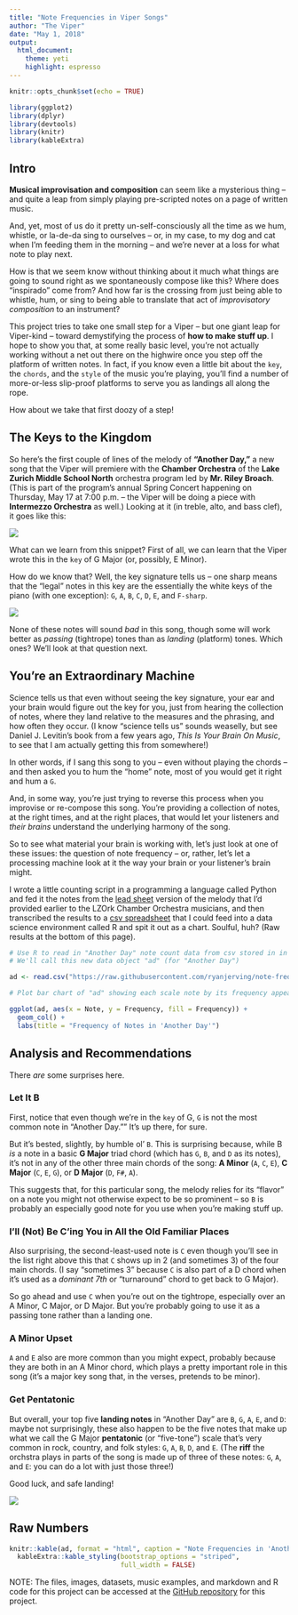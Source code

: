 ```yaml
---
title: "Note Frequencies in Viper Songs"
author: "The Viper"
date: "May 1, 2018"
output: 
  html_document:
    theme: yeti
    highlight: espresso
---
```


```r
knitr::opts_chunk$set(echo = TRUE)

library(ggplot2)
library(dplyr)
library(devtools)
library(knitr)
library(kableExtra)


```

## Intro

**Musical improvisation and composition** can seem like a mysterious thing -- and quite a leap from simply playing pre-scripted notes on a page of written music.

And, yet, most of us do it pretty un-self-consciously all the time as we hum, whistle, or la-de-da sing to ourselves -- or, in my case, to my dog and cat when I'm feeding them in the morning -- and we're never at a loss for what note to play next. 

How is that we seem know without thinking about it much what things are going to sound right as we spontaneously compose like this? Where does "inspirado" come from? And how far is the crossing from just being able to whistle, hum, or sing to being able to translate that act of *improvisatory composition* to an instrument?

This project tries to take one small step for a Viper -- but one giant leap for Viper-kind -- toward demystifying the process of **how to make stuff up**. I hope to show you that, at some really basic level, you're not actually working without a net out there on the highwire once you step off the platform of written notes. In fact, if you know even a little bit about the `key`, the `chords`, and the `style` of the music you're playing, you'll find a number of more-or-less slip-proof platforms to serve you as landings all along the rope.

How about we take that first doozy of a step!

## The Keys to the Kingdom

So here's the first couple of lines of the melody of **"Another Day,"** a new song that the Viper will premiere with the **Chamber Orchestra** of the **Lake Zurich Middle School North** orchestra program led by **Mr. Riley Broach**. (This is part of the program's annual Spring Concert happening on Thursday, May 17 at 7:00 p.m. -- the Viper will be doing a piece with **Intermezzo Orchestra** as well.) Looking at it (in treble, alto, and bass clef), it goes like this:

![](images/AnotherDayFirstLine.png)


What can we learn from this snippet? First of all, we can learn that the Viper wrote this in the `key` of G Major (or, possibly, E Minor). 

How do we know that? Well, the key signature tells us -- one sharp means that the "legal" notes in this key are the essentially the white keys of the piano (with one exception): `G`, `A`, `B`, `C`, `D`, `E`, and `F-sharp`.

![](images/KeyOfG.png)

None of these notes will sound *bad* in this song, though some will work better as *passing* (tightrope) tones than as *landing* (platform) tones. Which ones? We'll look at that question next.

## You're an Extraordinary Machine

Science tells us that even without seeing the key signature, your ear and your brain would figure out the key for you, just from hearing the collection of notes, where they land relative to the measures and the phrasing, and how often they occur. (I know "science tells us" sounds weaselly, but see Daniel J. Levitin's book from a few years ago, *This Is Your Brain On Music*, to see that I am actually getting this from somewhere!)

In other words, if I sang this song to you -- even without playing the chords -- and then asked you to hum the "home" note, most of you would get it right and hum a `G`.

And, in some way, you're just trying to reverse this process when you improvise or re-compose this song. You're providing a collection of notes, at the right times, and at the right places, that would let your listeners and *their brains* understand the underlying harmony of the song.

So to see what material your brain is working with, let's just look at one of these issues: the question of note frequency -- or, rather, let's let a processing machine look at it the way your brain or your listener's brain might. 

I wrote a little counting script in a programming a language called Python and fed it the notes from the [lead sheet](https://github.com/ryanjerving/note-frequencies/blob/master/docs/Another_Day_Violin.pdf) version of the melody that I'd provided earlier to the LZOrk Chamber Orchestra musicians, and then transcribed the results to a [csv spreadsheet](https://github.com/ryanjerving/note-frequencies/blob/master/datasets/another-day-frequency.csv) that I could feed into a data science environment called R and spit it out as a chart. Soulful, huh? (Raw results at the bottom of this page).

```r

# Use R to read in "Another Day" note count data from csv stored in in GitHub documents for project.
# We'll call this new data object "ad" (for "Another Day")

ad <- read.csv("https://raw.githubusercontent.com/ryanjerving/note-frequencies/master/datasets/another-day-frequency.csv")

# Plot bar chart of "ad" showing each scale note by its frequency appearing, with fill color reflecting this as well.

ggplot(ad, aes(x = Note, y = Frequency, fill = Frequency)) + 
  geom_col() + 
  labs(title = "Frequency of Notes in 'Another Day'")


```

## Analysis and Recommendations

There *are* some surprises here. 

### Let It B

First, notice that even though we're in the `key` of G, `G` is not the most common note in "Another Day."" It's up there, for sure. 

But it's bested, slightly, by humble ol' `B`. This is surprising because, while B *is* a note in a basic **G Major** triad chord (which has `G`, `B`, and `D` as its notes), it's not in any of the other three main chords of the song: **A Minor** (`A`, `C`, `E`), **C Major** (`C`, `E`, `G`), or **D Major** (`D`, `F#`, `A`). 

This suggests that, for this particular song, the melody relies for its "flavor" on a note you might not otherwise expect to be so prominent -- so `B` is probably an especially good note for you use when you're making stuff up.

### I'll (Not) Be C'ing You in All the Old Familiar Places

Also surprising, the second-least-used note is `C` even though you'll see in the list right above this that `C` shows up in 2 (and sometimes 3) of the four main chords. (I say "sometimes 3" because `C` is also part of a D chord when it's used as a *dominant 7th* or "turnaround" chord to get back to G Major). 

So go ahead and use `C` when you're out on the tightrope, especially over an A Minor, C Major, or D Major. But you're probably going to use it as a passing tone rather than a landing one.

### A Minor Upset

`A` and `E` also are more common than you might expect, probably because they are both in an A Minor chord, which plays a pretty important role in this song (it's a major key song that, in the verses, pretends to be minor).

### Get Pentatonic

But overall, your top five **landing notes** in "Another Day" are `B`, `G`, `A`, `E`, and `D`: maybe not surprisingly, these also happen to be the five notes that make up what we call the G Major **pentatonic** (or "five-tone") scale that's very common in rock, country, and folk styles: `G`, `A`, `B`, `D`, and `E`. (The **riff** the orchstra plays in parts of the song is made up of three of these notes: `G`, `A`, and `E`: you can do a lot with just those three!)

Good luck, and safe landing!

![](images/SafeLandingInG.png)

## Raw Numbers

```r

knitr::kable(ad, format = "html", caption = "Note Frequencies in 'Another Day'") %>%
  kableExtra::kable_styling(bootstrap_options = "striped",
                            full_width = FALSE)

```

NOTE: The files, images, datasets, music examples, and markdown and R code for this project can be accessed at the [GitHub repository](https://github.com/ryanjerving/note-frequencies) for this project. 

